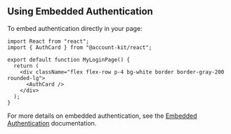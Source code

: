 ## Using Embedded Authentication

To embed authentication directly in your page:

```tsx twoslash
import React from "react";
import { AuthCard } from "@account-kit/react";

export default function MyLoginPage() {
  return (
    <div className="flex flex-row p-4 bg-white border border-gray-200 rounded-lg">
      <AuthCard />
    </div>
  );
}
```

For more details on embedded authentication, see the [Embedded Authentication](/react/ui-components#embedded-auth) documentation.
